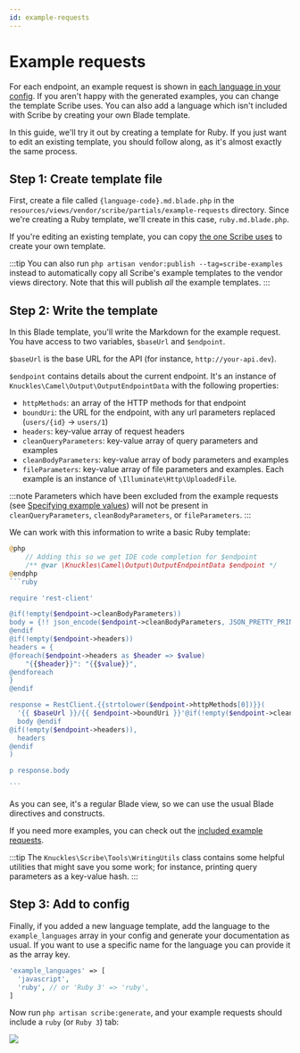 ```yaml
---
id: example-requests
---
```


# Example requests
For each endpoint, an example request is shown in [each language in your config](../reference/config#example-languages). If you aren't happy with the generated examples, you can change the template Scribe uses. You can also add a language which isn't included with Scribe by creating your own Blade template.

In this guide, we'll try it out by creating a template for Ruby. If you just want to edit an existing template, you should follow along, as it's almost exactly the same process.

## Step 1: Create template file
First, create a file called `{language-code}.md.blade.php` in the `resources/views/vendor/scribe/partials/example-requests` directory. Since we're creating a Ruby template, we'll create in this case, `ruby.md.blade.php`.

If you're editing an existing template, you can copy [the one Scribe uses](https://github.com/knuckleswtf/scribe/tree/master/resources/views/partials/example-requests) to create your own template.

:::tip
You can also run `php artisan vendor:publish --tag=scribe-examples` instead to automatically copy all Scribe's example templates to the vendor views directory. Note that this will publish *all* the example templates.
:::


## Step 2: Write the template
In this Blade template, you'll write the Markdown for the example request. You have access to two variables, `$baseUrl` and `$endpoint`.

`$baseUrl` is the base URL for the API (for instance, `http://your-api.dev`).

`$endpoint` contains details about the current endpoint. It's an instance of `Knuckles\Camel\Output\OutputEndpointData` with the following properties:
- `httpMethods`: an array of the HTTP methods for that endpoint
- `boundUri`: the URL for the endpoint, with any url parameters replaced (`users/{id}` -> `users/1`)
- `headers`: key-value array of request headers
- `cleanQueryParameters`: key-value array of query parameters and examples
- `cleanBodyParameters`: key-value array of body parameters and examples
- `fileParameters`: key-value array of file parameters and examples. Each example is an instance of `\Illuminate\Http\UploadedFile`.

:::note
Parameters which have been excluded from the example requests (see [Specifying example values](../documenting/query-body-parameters#specifying-or-omitting-examples)) will not be present in `cleanQueryParameters`, `cleanBodyParameters`, or `fileParameters`.
:::

We can work with this information to write a basic Ruby template:

````php title=resources/views/vendor/scribe/ruby.md.blade.php
@php
    // Adding this so we get IDE code completion for $endpoint
    /** @var \Knuckles\Camel\Output\OutputEndpointData $endpoint */
@endphp
```ruby

require 'rest-client'

@if(!empty($endpoint->cleanBodyParameters))
body = {!! json_encode($endpoint->cleanBodyParameters, JSON_PRETTY_PRINT | JSON_UNESCAPED_UNICODE) !!}
@endif
@if(!empty($endpoint->headers))
headers = {
@foreach($endpoint->headers as $header => $value)
    "{{$header}}": "{{$value}}",
@endforeach
}
@endif

response = RestClient.{{strtolower($endpoint->httpMethods[0])}}(
  '{{ $baseUrl }}/{{ $endpoint->boundUri }}'@if(!empty($endpoint->cleanBodyParameters)),
  body @endif
@if(!empty($endpoint->headers)),
  headers
@endif
)

p response.body

```
````

As you can see, it's a regular Blade view, so we can use the usual Blade directives and constructs.

If you need more examples, you can check out the [included example requests](https://github.com/knuckleswtf/scribe/tree/master/resources/views/partials/example-requests).

:::tip
The `Knuckles\Scribe\Tools\WritingUtils` class contains some helpful utilities that might save you some work; for instance, printing query parameters as a key-value hash.
:::

## Step 3: Add to config

Finally, if you added a new language template, add the language to the `example_languages` array in your config and generate your documentation as usual. If you want to use a specific name for the language you can provide it as the array key.

```php {3} title=config/scribe.php
'example_languages' => [
  'javascript',
  'ruby', // or 'Ruby 3' => 'ruby',
]
 ```

Now run `php artisan scribe:generate`, and your example requests should include a `ruby` (or `Ruby 3`) tab:

![](/img/screenshots/customization-example-requests.png)

